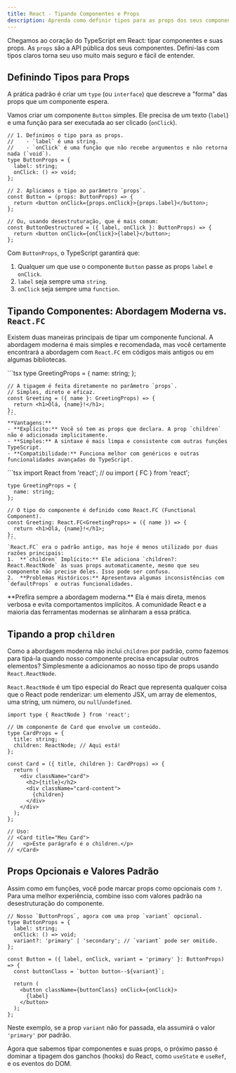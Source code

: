 ```yaml
---
title: React - Tipando Componentes e Props
description: Aprenda como definir tipos para as props dos seus componentes React, a diferença entre a abordagem moderna e `React.FC`, e como tipar `children`.
---
```



Chegamos ao coração do TypeScript em React: tipar componentes e suas props. As `props` são a API pública dos seus componentes. Defini-las com tipos claros torna seu uso muito mais seguro e fácil de entender.

## Definindo Tipos para Props

A prática padrão é criar um `type` (ou `interface`) que descreve a "forma" das props que um componente espera.

Vamos criar um componente `Button` simples. Ele precisa de um texto (`label`) e uma função para ser executada ao ser clicado (`onClick`).

```tsx
// 1. Definimos o tipo para as props.
//    - `label` é uma string.
//    - `onClick` é uma função que não recebe argumentos e não retorna nada (`void`).
type ButtonProps = {
  label: string;
  onClick: () => void;
};

// 2. Aplicamos o tipo ao parâmetro `props`.
const Button = (props: ButtonProps) => {
  return <button onClick={props.onClick}>{props.label}</button>;
};

// Ou, usando desestruturação, que é mais comum:
const ButtonDestructured = ({ label, onClick }: ButtonProps) => {
  return <button onClick={onClick}>{label}</button>;
};
```

Com `ButtonProps`, o TypeScript garantirá que:
1.  Qualquer um que use o componente `Button` passe as props `label` e `onClick`.
2.  `label` seja sempre uma `string`.
3.  `onClick` seja sempre uma `function`.

## Tipando Componentes: Abordagem Moderna vs. `React.FC`

Existem duas maneiras principais de tipar um componente funcional. A abordagem moderna é mais simples e recomendada, mas você certamente encontrará a abordagem com `React.FC` em códigos mais antigos ou em algumas bibliotecas.

<Tabs>
  <TabItem label="Abordagem Moderna (Recomendada)">
    ```tsx
    type GreetingProps = {
      name: string;
    };

    // A tipagem é feita diretamente no parâmetro `props`.
    // Simples, direto e eficaz.
    const Greeting = ({ name }: GreetingProps) => {
      return <h1>Olá, {name}!</h1>;
    };
    ```
    **Vantagens:**
    - **Explícito:** Você só tem as props que declara. A prop `children` não é adicionada implicitamente.
    - **Simples:** A sintaxe é mais limpa e consistente com outras funções TypeScript.
    - **Compatibilidade:** Funciona melhor com genéricos e outras funcionalidades avançadas do TypeScript.
  </TabItem>
  <TabItem label="Abordagem Antiga (React.FC)">
    ```tsx
    import React from 'react'; // ou import { FC } from 'react';

    type GreetingProps = {
      name: string;
    };

    // O tipo do componente é definido como React.FC (Functional Component).
    const Greeting: React.FC<GreetingProps> = ({ name }) => {
      return <h1>Olá, {name}!</h1>;
    };
    ```
    `React.FC` era o padrão antigo, mas hoje é menos utilizado por duas razões principais:
    1.  **`children` Implícito:** Ele adiciona `children?: React.ReactNode` às suas props automaticamente, mesmo que seu componente não precise deles. Isso pode ser confuso.
    2.  **Problemas Históricos:** Apresentava algumas inconsistências com `defaultProps` e outras funcionalidades.
  </TabItem>
</Tabs>

<Aside type="tip">
**Prefira sempre a abordagem moderna.** Ela é mais direta, menos verbosa e evita comportamentos implícitos. A comunidade React e a maioria das ferramentas modernas se alinharam a essa prática.
</Aside>

## Tipando a prop `children`

Como a abordagem moderna não inclui `children` por padrão, como fazemos para tipá-la quando nosso componente precisa encapsular outros elementos? Simplesmente a adicionamos ao nosso tipo de props usando `React.ReactNode`.

`React.ReactNode` é um tipo especial do React que representa qualquer coisa que o React pode renderizar: um elemento JSX, um array de elementos, uma string, um número, ou `null`/`undefined`.

```tsx
import type { ReactNode } from 'react';

// Um componente de Card que envolve um conteúdo.
type CardProps = {
  title: string;
  children: ReactNode; // Aqui está!
};

const Card = ({ title, children }: CardProps) => {
  return (
    <div className="card">
      <h2>{title}</h2>
      <div className="card-content">
        {children}
      </div>
    </div>
  );
};

// Uso:
// <Card title="Meu Card">
//   <p>Este parágrafo é o children.</p>
// </Card>
```

## Props Opcionais e Valores Padrão

Assim como em funções, você pode marcar props como opcionais com `?`. Para uma melhor experiência, combine isso com valores padrão na desestruturação do componente.

```tsx
// Nosso `ButtonProps`, agora com uma prop `variant` opcional.
type ButtonProps = {
  label: string;
  onClick: () => void;
  variant?: 'primary' | 'secondary'; // `variant` pode ser omitido.
};

const Button = ({ label, onClick, variant = 'primary' }: ButtonProps) => {
  const buttonClass = `button button--${variant}`;

  return (
    <button className={buttonClass} onClick={onClick}>
      {label}
    </button>
  );
};
```
Neste exemplo, se a prop `variant` não for passada, ela assumirá o valor `'primary'` por padrão.

Agora que sabemos tipar componentes e suas props, o próximo passo é dominar a tipagem dos ganchos (hooks) do React, como `useState` e `useRef`, e os eventos do DOM.